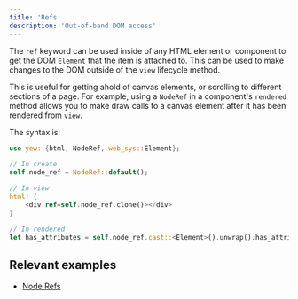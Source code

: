 ```yaml
---
title: 'Refs'
description: 'Out-of-band DOM access'
---
```


The `ref` keyword can be used inside of any HTML element or component to get the DOM `Element` that
the item is attached to. This can be used to make changes to the DOM outside of the `view` lifecycle
method.

This is useful for getting ahold of canvas elements, or scrolling to different sections of a page.
For example, using a `NodeRef` in a component's `rendered` method allows you to make draw calls to
a canvas element after it has been rendered from `view`.

The syntax is:

```rust
use yew::{html, NodeRef, web_sys::Element};

// In create
self.node_ref = NodeRef::default();

// In view
html! {
    <div ref=self.node_ref.clone()></div>
}

// In rendered
let has_attributes = self.node_ref.cast::<Element>().unwrap().has_attributes();
```

## Relevant examples

-   [Node Refs](https://github.com/yewstack/yew/tree/v0.18/examples/node_refs)

